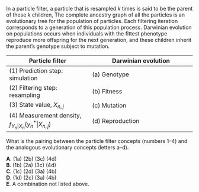 
In a particle filter, a particle that is resampled $k$ times is said to be the parent of these $k$ children, The complete ancestry graph of all the particles is an evolutionary tree for the population of particles. Each filtering iteration corresponds to a generation of this population process. Darwinian evolution on populations occurs when individuals with the fittest phenotype reproduce more offspring for the next generation, and these children inherit the parent's genotype subject to mutation. 


| Particle filter | Darwinian evolution |
| --------------- | ------------------- |
| (1) Prediction step: simulation | (a) Genotype |
| (2) Filtering step: resampling  | (b) Fitness |
| (3) State value, $X_{n,j}$      | (c) Mutation |
| (4) Measurement density, $f_{Y_n|X_n}(y_n^*|X_{n,j})$ | (d) Reproduction |

What is the pairing between the particle filter concepts (numbers 1--4) and the analogous evolutionary concepts (letters a--d).

**A**. (1a) (2b) (3c) (4d)\
**B**. (1b) (2a) (3c) (4d)\
**C**. (1c) (2d) (3a) (4b)\
**D**. (1d) (2c) (3a) (4b)\
**E**. A combination not listed above.






